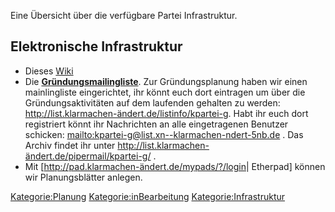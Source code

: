 Eine Übersicht über die verfügbare Partei Infrastruktur.

== Elektronische Infrastruktur ==

* Dieses [[Hauptseite| Wiki]]
* Die '''[http://list.klarmachen-ändert.de/listinfo/kpartei-g Gründungsmailingliste]'''. Zur Gründungsplanung haben wir einen mainlingliste eingerichtet, ihr könnt euch dort eintragen um über die Gründungsaktivitäten auf dem laufenden gehalten zu werden: http://list.klarmachen-ändert.de/listinfo/kpartei-g. Habt ihr euch dort registriert könnt ihr Nachrichten an alle eingetragenen Benutzer schicken: mailto:kpartei-g@list.xn--klarmachen-ndert-5nb.de . Das Archiv findet ihr unter http://list.klarmachen-ändert.de/pipermail/kpartei-g/ .
* Mit [http://pad.klarmachen-ändert.de/mypads/?/login| Etherpad] können wir Planungsblätter anlegen.


[[Kategorie:Planung]]
[[Kategorie:inBearbeitung]]
[[Kategorie:Infrastruktur]]